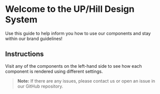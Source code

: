 
<Meta title='Introduction' />

# Welcome to the UP/Hill Design System

Use this guide to help inform you how to use our components and stay within our brand guidelines!

## Instructions

Visit any of the components on the left-hand side to see how each component is rendered using different settings.

> **Note:** If there are any issues, please contact us or open an issue in our GitHub repository.
